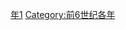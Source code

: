 {{Catnav|頁面分類|历史|歷史時代|年|前6世纪各年}}

{{catmore}}

[[Category:前510年代|年1]]
[[Category:前6世纪各年|Category:前6世纪各年]]